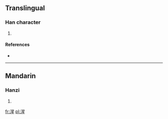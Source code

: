 ==Translingual==

===Han character===
{{Han char|rn=85|rad=水|as=09|sn=12|four=3611<sub>4</sub>|canj=水日竹一 (EAHM)}}

# {{defn|Han|sort=水09}}

====References====
* {{Han ref|kx=0638.030|dkj=17860|hdz=31676.020|uh=6E66|ud=28262|bh=DA54|bd=55892}}

----

==Mandarin==

===Hanzi===
{{cmn-hanzi|pin=[[shēng]] ([[sheng1]])|wg=sheng<sup>1</sup>}}

# {{defn|Mandarin|sort=水09}}

[[fr:湦]]
[[pl:湦]]